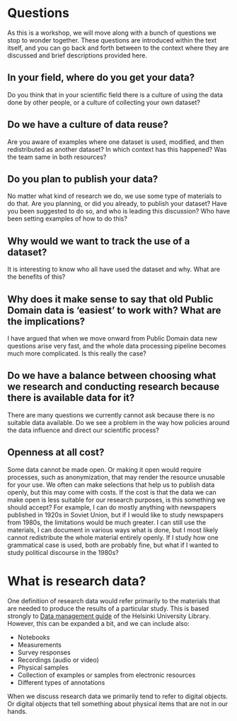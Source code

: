 # Questions

As this is a workshop, we will move along with a bunch of questions we stop to wonder together. These questions are introduced within the text itself, and you can go back and forth between to the context where they are discussed and brief descriptions provided here.

## In your field, where do you get your data?

Do you think that in your scientific field there is a culture of using the data done by other people, or a culture of collecting your own dataset? 

## Do we have a culture of data reuse?

Are you aware of examples where one dataset is used, modified, and then redistributed as another dataset? In which context has this happened? Was the team same in both resources?

## Do you plan to publish your data?

No matter what kind of research we do, we use some type of materials to do that. Are you planning, or did you already, to publish your dataset? Have you been suggested to do so, and who is leading this discussion? Who have been setting examples of how to do this?

## Why would we want to track the use of a dataset?

It is interesting to know who all have used the dataset and why. What are the benefits of this?

## Why does it make sense to say that old Public Domain data is 'easiest' to work with? What are the implications?

I have argued that when we move onward from Public Domain data new questions arise very fast, and the whole data processing pipeline becomes much more complicated. Is this really the case?

## Do we have a balance between choosing what we research and conducting research because there is available data for it?

There are many questions we currently cannot ask because there is no suitable data available. Do we see a problem in the way how policies around the data influence and direct our scientific process?

## Openness at all cost?

Some data cannot be made open. Or making it open would require processes, such as anonymization, that may render the resource unusable for your use. We often can make selections that help us to publish data openly, but this may come with costs. If the cost is that the data we can make open is less suitable for our research purposes, is this something we should accept? For example, I can do mostly anything with newspapers published in 1920s in Soviet Union, but if I would like to study newspapers from 1980s, the limitations would be much greater. I can still use the materials, I can document in various ways what is done, but I most likely cannot redistribute the whole material entirely openly. If I study how one grammatical case is used, both are probably fine, but what if I wanted to study political discourse in the 1980s?

# What is research data?

One definition of research data would refer primarily to the materials that are needed to produce the results of a particular study. This is based strongly to [Data management guide](https://libraryguides.helsinki.fi/c.php?g=662483&p=4682696) of the Helsinki University Library. However, this can be expanded a bit, and we can include also:

- Notebooks
- Measurements
- Survey responses
- Recordings (audio or video)
- Physical samples
- Collection of examples or samples from electronic resources
- Different types of annotations

When we discuss research data we primarily tend to refer to digital objects. Or digital objects that tell something about physical items that are not in our hands. 

